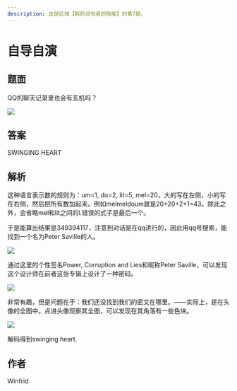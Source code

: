 ```yaml
---
description: 这是区域【斟酌词句者的隐喻】的第7题。
---
```


# 自导自演

## 题面

QQ的聊天记录里也会有玄机吗？

![](./07-zi-dao-zi-yan.assets/image_1.webp)

## 答案

SWINGING HEART

## 解析

这种语言表示数的规则为：um=1, do=2, lit=5, mel=20，大的写在左侧，小的写在右侧，然后把所有数加起来。例如melmeldoum就是20+20+2+1=43。除此之外，会省略mel和lit之间的l.错误的式子是最后一个。

于是能算出结果是349394117，注意到对话是在qq进行的，因此用qq号搜索，能找到一个名为Peter Saville的人。

![](./07-zi-dao-zi-yan.assets/image_3.webp)

通过这里的个性签名Power, Corruption and Lies和昵称Peter Saville，可以发现这个设计师在前者这张专辑上设计了一种密码。

![](./07-zi-dao-zi-yan.assets/image_4.webp)

非常有趣，但是问题在于：我们还没找到我们的密文在哪里。——实际上，是在头像的全图中。点进头像观察其全图，可以发现在其角落有一些色块。

![](./07-zi-dao-zi-yan.assets/image_5.webp)

解码得到swinging heart.

## 作者

Winfrid
